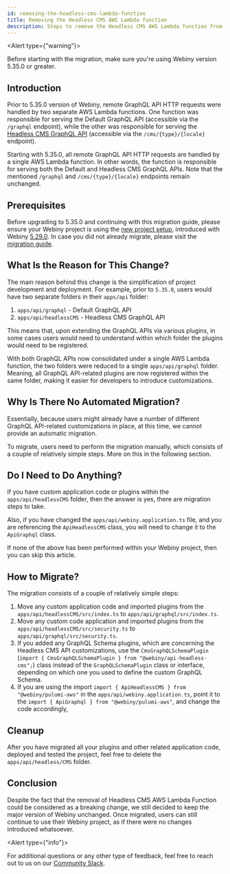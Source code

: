 ```yaml
---
id: removing-the-headless-cms-lambda-function
title: Removing the Headless CMS AWS Lambda function
description: Steps to remove the Headless CMS AWS Lambda function from your project.
---
```




<Alert type={"warning"}>

Before starting with the migration, make sure you're using Webiny version 5.35.0 or greater.

</Alert>

## Introduction

Prior to 5.35.0 version of Webiny, remote GraphQL API HTTP requests were handled by two separate AWS Lambda functions. One function was responsible for serving the Default GraphQL API (accessible via the `/graphql` endpoint), while the other was responsible for serving the [Headless CMS GraphQL API](/docs/headless-cms/basics/graphql-api) (accessible via the `/cms/{type}/{locale}` endpoint).

Starting with 5.35.0, all remote GraphQL API HTTP requests are handled by a single AWS Lambda function. In other words, the function is responsible for serving both the Default and Headless CMS GraphQL APIs. Note that the mentioned `/graphql` and `/cms/{type}/{locale}` endpoints remain unchanged.

## Prerequisites

Before upgrading to 5.35.0 and continuing with this migration guide, please ensure your Webiny project is using the [new project setup](/docs/release-notes/5.29.0/changelog#brand-new-project-setup), introduced with Webiny [5.29.0](/docs/release-notes/5.29.0/changelog). In case you did not already migrate, please visit the [migration guide](/docs/release-notes/5.29.0/project-setup-migration).

## What Is the Reason for This Change?

The main reason behind this change is the simplification of project development and deployment. For example, prior to `5.35.0`, users would have two separate folders in their `apps/api` folder:

1. `apps/api/graphql` - Default GraphQL API
2. `apps/api/headlessCMS` - Headless CMS GraphQL API

This means that, upon extending the GraphQL APIs via various plugins, in some cases users would need to understand within which folder the plugins would need to be registered.

With both GraphQL APIs now consolidated under a single AWS Lambda function, the two folders were reduced to a single `apps/api/graphql` folder. Meaning, all GraphQL API-related plugins are now registered within the same folder, making it easier for developers to introduce customizations.

## Why Is There No Automated Migration?

Essentially, because users might already have a number of different GraphQL API-related customizations in place, at this time, we cannot provide an automatic migration.

To migrate, users need to perform the migration manually, which consists of a couple of relatively simple steps. More on this in the following section.

## Do I Need to Do Anything?

If you have custom application code or plugins within the `apps/api/headlessCMS` folder, then the answer is yes, there are migration steps to take.

Also, if you have changed the `apps/api/webiny.application.ts` file, and you are referencing the `ApiHeadlessCMS` class, you will need to change it to the `ApiGraphql` class.

If none of the above has been performed within your Webiny project, then you can skip this article.

## How to Migrate?

The migration consists of a couple of relatively simple steps: 

1. Move any custom application code and imported plugins from the `apps/api/headlessCMS/src/index.ts` to `apps/api/graphql/src/index.ts`.
2. Move any custom code application and imported plugins from the `apps/api/headlessCMS/src/security.ts` to `apps/api/graphql/src/security.ts`.
3. If you added any GraphQL Schema plugins, which are concerning the Headless CMS API customizations, use the `CmsGraphQLSchemaPlugin` (`import { CmsGraphQLSchemaPlugin } from "@webiny/api-headless-cms";`) class instead of the `GraphQLSchemaPlugin` class or interface, depending on which one you used to define the custom GraphQL Schema.
4. If you are using the import `import { ApiHeadlessCMS } from "@webiny/pulumi-aws"` in the `apps/api/webiny.application.ts`, point it to the `import { ApiGraphql } from "@webiny/pulumi-aws"`, and change the code accordingly,

## Cleanup

After you have migrated all your plugins and other related application code, deployed and tested the project, feel free to delete the `apps/api/headless/CMS` folder.

## Conclusion

Despite the fact that the removal of Headless CMS AWS Lambda Function could be considered as a breaking change, we still decided to keep the major version of Webiny unchanged. Once migrated, users can still continue to use their Webiny project, as if there were no changes introduced whatsoever. 

<Alert type={"info"}>

  For additional questions or any other type of feedback, feel free to reach out to us on our [Community Slack](https://webiny-community.slack.com/).

</Alert>

